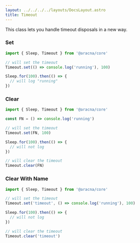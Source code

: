 ```yaml
---
layout: ../../../../layouts/DocsLayout.astro
title: Timeout
---
```


This class lets you handle timeout disposals in a new way.

### Set

```ts
import { Sleep, Timeout } from '@aracna/core'

// will set the timeout
Timeout.set(() => console.log('running'), 100)

Sleep.for(100).then(() => {
  // will log "running"
})
```

### Clear

```ts
import { Sleep, Timeout } from '@aracna/core'

const FN = () => console.log('running')

// will set the timeout
Timeout.set(FN, 100)

Sleep.for(100).then(() => {
  // will not log
})

// will clear the timeout
Timeout.clear(FN)
```

### Clear With Name

```ts
import { Sleep, Timeout } from '@aracna/core'

// will set the timeout
Timeout.set('timeout', () => console.log('running'), 100)

Sleep.for(100).then(() => {
  // will not log
})

// will clear the timeout
Timeout.clear('timeout')
```
